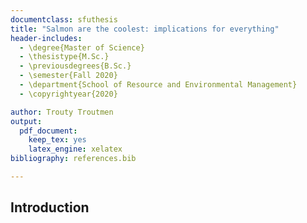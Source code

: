 ```yaml
---
documentclass: sfuthesis
title: "Salmon are the coolest: implications for everything"
header-includes: 
  - \degree{Master of Science}
  - \thesistype{M.Sc.}
  - \previousdegrees{B.Sc.}
  - \semester{Fall 2020}
  - \department{School of Resource and Environmental Management}
  - \copyrightyear{2020}

author: Trouty Troutmen
output:
  pdf_document:
    keep_tex: yes
    latex_engine: xelatex 
bibliography: references.bib

---
```






## Introduction

